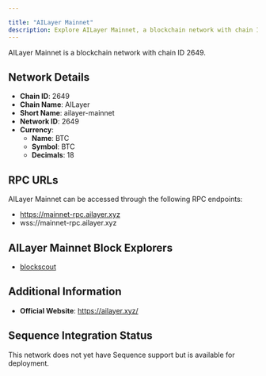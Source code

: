 ```yaml
---

title: "AILayer Mainnet"
description: Explore AILayer Mainnet, a blockchain network with chain ID 2649. Learn about its native currency, BTC, and how to interact with the network.
---
```




AILayer Mainnet is a blockchain network with chain ID 2649.

## Network Details

- **Chain ID**: 2649
- **Chain Name**: AILayer
- **Short Name**: ailayer-mainnet
- **Network ID**: 2649
- **Currency**: 
  - **Name**: BTC
  - **Symbol**: BTC
  - **Decimals**: 18

## RPC URLs

AILayer Mainnet can be accessed through the following RPC endpoints:

- https://mainnet-rpc.ailayer.xyz
- wss://mainnet-rpc.ailayer.xyz

## AILayer Mainnet Block Explorers

- [blockscout](https://mainnet-explorer.ailayer.xyz)

## Additional Information

- **Official Website**: https://ailayer.xyz/

## Sequence Integration Status

This network does not yet have Sequence support but is available for deployment.
